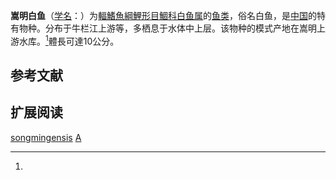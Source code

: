 {{Speciesbox
| name = 嵩明白鱼
| status = NE
| status_system = IUCN3.1
| image = 
| genus = Anabarilius
| species = songmingensis
| authority = Chen et Chu, 1980<ref name='id5826'>{{cite web| url =http://www.bioinfo.cn/db05/BjdwSpecies.php?action=view&id=5826| title =嵩明白鱼| work =中国动物物种编目数据库| publisher =中国科学院微生物研究所| author =中国科学院动物研究所| accessdate =2009-04-11| deadurl =yes| archiveurl =https://web.archive.org/web/20160305044202/http://www.bioinfo.cn/db05/BjdwSpecies.php?action=view&id=5826| archivedate =2016-03-05}}</ref>
| synonyms = 
}}

'''嵩明白鱼'''（[[学名|学名]]：{{lang|la|''Anabarilius songmingensis''}}）为[[輻鰭魚綱|輻鰭魚綱]][[鯉形目|鯉形目]][[鯝科|鯝科]][[白鱼属|白鱼属]]的[[鱼类|鱼类]]，俗名白鱼，是[[中国|中国]]的特有物种。分布于牛栏江上游等，多栖息于水体中上层。该物种的模式产地在嵩明上游水库。<ref name='id5826'/>體長可達10公分。

== 参考文献 ==
{{reflist}}

== 扩展阅读 ==
{{refbegin}}
{{wikispecies-inline|Anabarilius songmingensis|嵩明白鱼}}
{{refend}}

{{Anabarilius}}
{{Taxonbar|from=Q1038669}}

[[Category:白鱼属|songmingensis]]
[[Category:1980年描述的魚類|A]]

{{鯉形目小作品}}